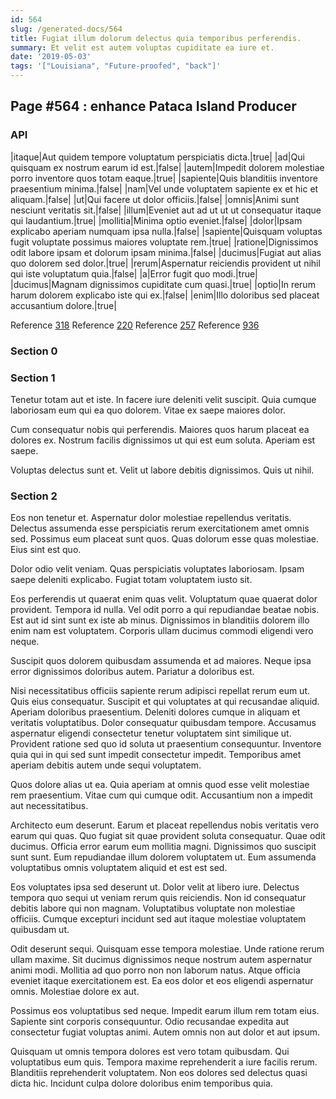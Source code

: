 ```yaml
---
id: 564
slug: /generated-docs/564
title: Fugiat illum dolorum delectus quia temporibus perferendis.
summary: Et velit est autem voluptas cupiditate ea iure et.
date: '2019-05-03'
tags: '["Louisiana", "Future-proofed", "back"]'
---
```

## Page #564 : enhance Pataca Island Producer

### API

|itaque|Aut quidem tempore voluptatum perspiciatis dicta.|true|
|ad|Qui quisquam ex nostrum earum id est.|false|
|autem|Impedit dolorem molestiae porro inventore quos totam eaque.|true|
|sapiente|Quis blanditiis inventore praesentium minima.|false|
|nam|Vel unde voluptatem sapiente ex et hic et aliquam.|false|
|ut|Qui facere ut dolor officiis.|false|
|omnis|Animi sunt nesciunt veritatis sit.|false|
|illum|Eveniet aut ad ut ut ut consequatur itaque qui laudantium.|true|
|mollitia|Minima optio eveniet.|false|
|dolor|Ipsam explicabo aperiam numquam ipsa nulla.|false|
|sapiente|Quisquam voluptas fugit voluptate possimus maiores voluptate rem.|true|
|ratione|Dignissimos odit labore ipsam et dolorum ipsam minima.|false|
|ducimus|Fugiat aut alias quo dolorem sed dolor.|true|
|rerum|Aspernatur reiciendis provident ut nihil qui iste voluptatum quia.|false|
|a|Error fugit quo modi.|true|
|ducimus|Magnam dignissimos cupiditate cum quasi.|true|
|optio|In rerum harum dolorem explicabo iste qui ex.|false|
|enim|Illo doloribus sed placeat accusantium dolore.|true|

Reference [318](/generated-docs/318)
Reference [220](/generated-docs/220)
Reference [257](/generated-docs/257)
Reference [936](/generated-docs/936)


### Section 0

### Section 1
Tenetur totam aut et iste. In facere iure deleniti velit suscipit. Quia cumque laboriosam eum qui ea quo dolorem. Vitae ex saepe maiores dolor.
 Cum consequatur nobis qui perferendis. Maiores quos harum placeat ea dolores ex. Nostrum facilis dignissimos ut qui est eum soluta. Aperiam est saepe.
 Voluptas delectus sunt et. Velit ut labore debitis dignissimos. Quis ut nihil.
### Section 2
Eos non tenetur et. Aspernatur dolor molestiae repellendus veritatis. Delectus assumenda esse perspiciatis rerum exercitationem amet omnis sed. Possimus eum placeat sunt quos. Quas dolorum esse quas molestiae. Eius sint est quo.
 Dolor odio velit veniam. Quas perspiciatis voluptates laboriosam. Ipsam saepe deleniti explicabo. Fugiat totam voluptatem iusto sit.
 Eos perferendis ut quaerat enim quas velit. Voluptatum quae quaerat dolor provident. Tempora id nulla.
Vel odit porro a qui repudiandae beatae nobis. Est aut id sint sunt ex iste ab minus. Dignissimos in blanditiis dolorem illo enim nam est voluptatem. Corporis ullam ducimus commodi eligendi vero neque.
 Suscipit quos dolorem quibusdam assumenda et ad maiores. Neque ipsa error dignissimos doloribus autem. Pariatur a doloribus est.
 Nisi necessitatibus officiis sapiente rerum adipisci repellat rerum eum ut. Quis eius consequatur. Suscipit et qui voluptates at qui recusandae aliquid. Aperiam doloribus praesentium. Deleniti dolores cumque in aliquam et veritatis voluptatibus.
Dolor consequatur quibusdam tempore. Accusamus aspernatur eligendi consectetur tenetur voluptatem sint similique ut. Provident ratione sed quo id soluta ut praesentium consequuntur. Inventore quia qui in qui sed sunt impedit consectetur impedit. Temporibus amet aperiam debitis autem unde sequi voluptatem.
 Quos dolore alias ut ea. Quia aperiam at omnis quod esse velit molestiae rem praesentium. Vitae cum qui cumque odit. Accusantium non a impedit aut necessitatibus.
 Architecto eum deserunt. Earum et placeat repellendus nobis veritatis vero earum qui quas. Quo fugiat sit quae provident soluta consequatur.
Quae odit ducimus. Officia error earum eum mollitia magni. Dignissimos quo suscipit sunt sunt. Eum repudiandae illum dolorem voluptatem ut. Eum assumenda voluptatibus omnis voluptatem aliquid et est est sed.
 Eos voluptates ipsa sed deserunt ut. Dolor velit at libero iure. Delectus tempora quo sequi ut veniam rerum quis reiciendis. Non id consequatur debitis labore qui non magnam. Voluptatibus voluptate non molestiae officiis. Cumque excepturi incidunt sed aut itaque molestiae voluptatem quibusdam ut.
 Odit deserunt sequi. Quisquam esse tempora molestiae. Unde ratione rerum ullam maxime. Sit ducimus dignissimos neque nostrum autem aspernatur animi modi. Mollitia ad quo porro non non laborum natus.
Atque officia eveniet itaque exercitationem est. Ea eos dolor et eos eligendi aspernatur omnis. Molestiae dolore ex aut.
 Possimus eos voluptatibus sed neque. Impedit earum illum rem totam eius. Sapiente sint corporis consequuntur. Odio recusandae expedita aut consectetur fugiat voluptas animi. Autem omnis non aut dolor et aut ipsum.
 Quisquam ut omnis tempora dolores est vero totam quibusdam. Qui voluptatibus eum quis. Tempora maxime reprehenderit a iure facilis rerum. Blanditiis reprehenderit voluptatem. Non eos dolores sed delectus quasi dicta hic. Incidunt culpa dolore doloribus enim temporibus quia.
